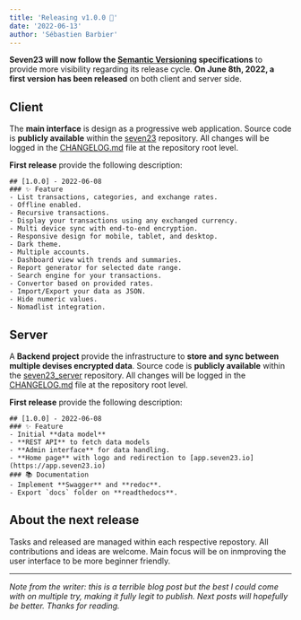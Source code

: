 ```yaml
---
title: 'Releasing v1.0.0 🚀'
date: '2022-06-13'
author: 'Sébastien Barbier'
---
```


**Seven23 will now follow the [Semantic Versioning](https://semver.org/) specifications** to provide more visibility regarding its release cycle. **On June 8th, 2022, a first version has been released** on both client and server side.

## Client

The **main interface** is design as a progressive web application. Source code is **publicly available** within the [seven23](https://github.com/sebastienbarbier/seven23) repository. All changes will be logged in the [CHANGELOG.md](https://github.com/sebastienbarbier/seven23/blob/main/CHANGELOG.md) file at the repository root level.

**First release** provide the following description:

```
## [1.0.0] - 2022-06-08
### ✨ Feature
- List transactions, categories, and exchange rates.
- Offline enabled.
- Recursive transactions.
- Display your transactions using any exchanged currency.
- Multi device sync with end-to-end encryption.
- Responsive design for mobile, tablet, and desktop.
- Dark theme.
- Multiple accounts.
- Dashboard view with trends and summaries.
- Report generator for selected date range.
- Search engine for your transactions.
- Convertor based on provided rates.
- Import/Export your data as JSON.
- Hide numeric values.
- Nomadlist integration.

```

## Server

A **Backend project** provide the infrastructure to **store and sync between multiple devises encrypted data**. Source code is **publicly available** within the [seven23_server](https://github.com/sebastienbarbier/seven23_server) repository. All changes will be logged in the [CHANGELOG.md](https://github.com/sebastienbarbier/seven23_server/blob/main/CHANGELOG.md) file at the repository root level.

**First release** provide the following description:

```
## [1.0.0] - 2022-06-08
### ✨ Feature
- Initial **data model**
- **REST API** to fetch data models
- **Admin interface** for data handling.
- **Home page** with logo and redirection to [app.seven23.io](https://app.seven23.io)
### 📚 Documentation
- Implement **Swagger** and **redoc**.
- Export `docs` folder on **readthedocs**.

```

## About the next release

Tasks and released are managed within each respective repostory. All contributions and ideas are welcome. Main focus will be on inmproving the user interface to be more beginner friendly.
  
  
  
  
---

*Note from the writer: this is a terrible blog post but the best I could come with on multiple try, making it fully legit to publish. Next posts will hopefully be better. Thanks for reading.*